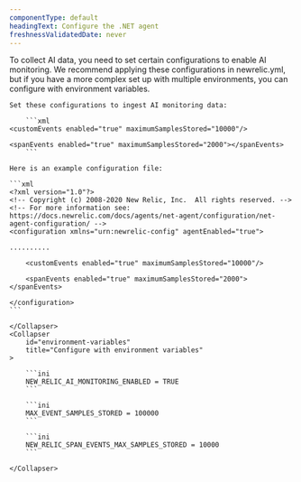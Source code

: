 ```yaml
---
componentType: default
headingText: Configure the .NET agent
freshnessValidatedDate: never
---
```


To collect AI data, you need to set certain configurations to enable AI monitoring. We recommend applying these configurations in newrelic.yml, but if you have a more complex set up with multiple environments, you can configure with environment variables.

<CollapserGroup>
    <Collapser
        id="config-file"
        title="Configure through `newrelic.yml`"
    >

    Set these configurations to ingest AI monitoring data:

        ```xml
	<customEvents enabled="true" maximumSamplesStored="10000"/>

	<spanEvents enabled="true" maximumSamplesStored="2000"></spanEvents>
        ```

    Here is an example configuration file:

    ```xml
    <?xml version="1.0"?>
    <!-- Copyright (c) 2008-2020 New Relic, Inc.  All rights reserved. -->
    <!-- For more information see: https://docs.newrelic.com/docs/agents/net-agent/configuration/net-agent-configuration/ -->
    <configuration xmlns="urn:newrelic-config" agentEnabled="true">
        
    ..........

        <customEvents enabled="true" maximumSamplesStored="10000"/>

        <spanEvents enabled="true" maximumSamplesStored="2000"></spanEvents>

    </configuration>
    ```

    </Collapser>
    <Collapser
        id="environment-variables"
        title="Configure with environment variables"
    >
    
        ```ini
        NEW_RELIC_AI_MONITORING_ENABLED = TRUE
        ```

        ```ini
        MAX_EVENT_SAMPLES_STORED = 100000
        ```

        ```ini
        NEW_RELIC_SPAN_EVENTS_MAX_SAMPLES_STORED = 10000
        ```

    </Collapser>
</CollapserGroup>
